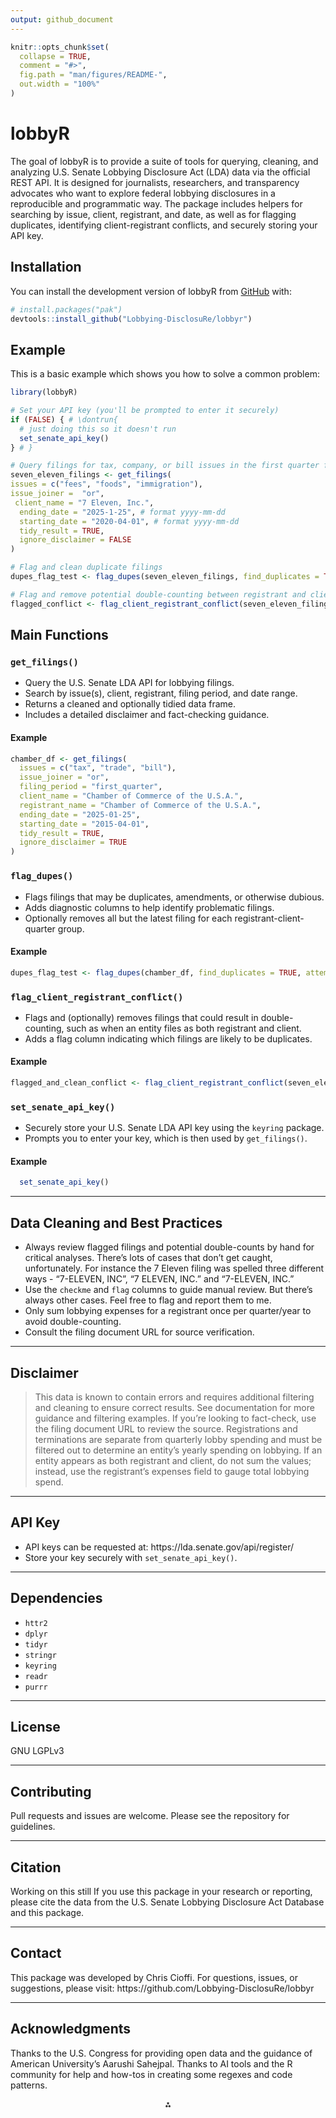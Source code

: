 ```yaml
---
output: github_document
---
```


<!-- README.md is generated from README.Rmd. Please edit that file -->

```r
knitr::opts_chunk$set(
  collapse = TRUE,
  comment = "#>",
  fig.path = "man/figures/README-",
  out.width = "100%"
)
```

# lobbyR

<!-- badges: start -->
<!-- badges: end -->

The goal of lobbyR is to provide a suite of tools for querying, cleaning, and analyzing U.S. Senate Lobbying Disclosure Act (LDA) data via the official REST API. It is designed for journalists, researchers, and transparency advocates who want to explore federal lobbying disclosures in a reproducible and programmatic way. The package includes helpers for searching by issue, client, registrant, and date, as well as for flagging duplicates, identifying client-registrant conflicts, and securely storing your API key.

## Installation

You can install the development version of lobbyR from [GitHub](https://github.com/Lobbying-DisclosuRe/lobbyr) with:

``` r
# install.packages("pak")
devtools::install_github("Lobbying-DisclosuRe/lobbyr")
```

## Example

This is a basic example which shows you how to solve a common problem:

```r
library(lobbyR)

# Set your API key (you'll be prompted to enter it securely)
if (FALSE) { # \dontrun{
  # just doing this so it doesn't run
  set_senate_api_key()
} # }

# Query filings for tax, company, or bill issues in the first quarter for a specific client/registrant
seven_eleven_filings <- get_filings(
issues = c("fees", "foods", "immigration"),
issue_joiner =  "or",
 client_name = "7 Eleven, Inc.",
  ending_date = "2025-1-25", # format yyyy-mm-dd
  starting_date = "2020-04-01", # format yyyy-mm-dd
  tidy_result = TRUE,
  ignore_disclaimer = FALSE
)

# Flag and clean duplicate filings
dupes_flag_test <- flag_dupes(seven_eleven_filings, find_duplicates = TRUE, attempt_cleaning = TRUE)

# Flag and remove potential double-counting between registrant and client
flagged_conflict <- flag_client_registrant_conflict(seven_eleven_filings, flag_conflict = TRUE, clean_doublecounts = TRUE)

```

## Main Functions

### `get_filings()`

- Query the U.S. Senate LDA API for lobbying filings.
- Search by issue(s), client, registrant, filing period, and date range.
- Returns a cleaned and optionally tidied data frame.
- Includes a detailed disclaimer and fact-checking guidance.


#### Example


```r

chamber_df <- get_filings(
  issues = c("tax", "trade", "bill"),
  issue_joiner = "or",
  filing_period = "first_quarter",
  client_name = "Chamber of Commerce of the U.S.A.",
  registrant_name = "Chamber of Commerce of the U.S.A.",
  ending_date = "2025-01-25",
  starting_date = "2015-04-01",
  tidy_result = TRUE,
  ignore_disclaimer = TRUE
)


```


### `flag_dupes()`

- Flags filings that may be duplicates, amendments, or otherwise dubious.
- Adds diagnostic columns to help identify problematic filings.
- Optionally removes all but the latest filing for each registrant-client-quarter group.


#### Example

```r
dupes_flag_test <- flag_dupes(chamber_df, find_duplicates = TRUE, attempt_cleaning = TRUE)

```



### `flag_client_registrant_conflict()`

- Flags and (optionally) removes filings that could result in double-counting, such as when an entity files as both registrant and client.
- Adds a flag column indicating which filings are likely to be duplicates.


#### Example

```r
flagged_and_clean_conflict <- flag_client_registrant_conflict(seven_eleven_filings, flag_conflict = TRUE, clean_doublecounts = TRUE)

```


### `set_senate_api_key()`

- Securely store your U.S. Senate LDA API key using the `keyring` package.
- Prompts you to enter your key, which is then used by `get_filings()`.


#### Example

```r

  set_senate_api_key()

```

---

## Data Cleaning and Best Practices

- Always review flagged filings and potential double-counts by hand for critical analyses. There's lots of cases that don't get caught, unfortunately. For instance the 7 Eleven filing was spelled three different ways - "7-ELEVEN, INC", 	"7 ELEVEN, INC." and "7-ELEVEN, INC." 
- Use the `checkme` and `flag` columns to guide manual review. But there's always other cases. Feel free to flag and report them to me. 
- Only sum lobbying expenses for a registrant once per quarter/year to avoid double-counting.
- Consult the filing document URL for source verification.

---

## Disclaimer

> This data is known to contain errors and requires additional filtering and cleaning to ensure correct results. See documentation for more guidance and filtering examples. If you're looking to fact-check, use the filing document URL to review the source. Registrations and terminations are separate from quarterly lobby spending and must be filtered out to determine an entity's yearly spending on lobbying. If an entity appears as both registrant and client, do not sum the values; instead, use the registrant's expenses field to gauge total lobbying spend.

---

## API Key

- API keys can be requested at: https://lda.senate.gov/api/register/
- Store your key securely with `set_senate_api_key()`.

---

## Dependencies

- `httr2`
- `dplyr`
- `tidyr`
- `stringr`
- `keyring`
- `readr`
- `purrr`

---

## License

GNU LGPLv3

---

## Contributing

Pull requests and issues are welcome. Please see the repository for guidelines.

---

## Citation
Working on this still
If you use this package in your research or reporting, please cite the data from the U.S. Senate Lobbying Disclosure Act Database and this package.

---

## Contact

This package was developed by Chris Cioffi. For questions, issues, or suggestions, please visit: https://github.com/Lobbying-DisclosuRe/lobbyr

---

## Acknowledgments

Thanks to the U.S. Congress for providing open data and the guidance of American University's Aarushi Sahejpal. Thanks to AI tools and the R community for help and how-tos in creating some regexes and code patterns.

<div style="text-align: center">⁂</div>
